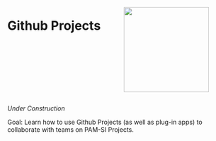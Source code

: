 ::: columns
::: {.column width="50%"}

# Github Projects 

::: 
::: {.column width="50%"}

![](images/githubProjects.png){width=2in}

:::
:::

*Under Construction*


Goal: Learn how to use Github Projects (as well as plug-in apps) to collaborate with teams on PAM-SI Projects.